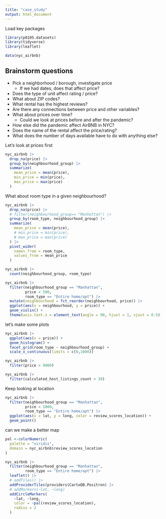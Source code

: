 ```yaml
---
title: "case_study"
output: html_document
---
```


Load key packages
```r
library(p8105.datasets)
library(tidyverse)
library(leaflet)

data(nyc_airbnb)
```

## Brainstorm questions

* Pick a neighborhood / borough, investigate price
  * If we had dates, does that affect price?
* Does the type of unit affect rating / price?
* What about ZIP codes?
* What rental has the highest reviews?
* Are there any connections between price and other variables?
* What about prices over time?
  * Could we look at prices before and after the pandemic?
* How else did the pandemic affect AirBNB in NYC?
* Does the name of the rental affect the price/rating?
* What does the number of days available have to do with anything else?

Let's look at prices first
```r
nyc_airbnb |>
  drop_na(price) |>
  group_by(neighbourhood_group) |>
  summarize(
    mean_price = mean(price),
    min_price = min(price),
    max_price = max(price)
  )
```

What about room type in a given neighbourhood?
```r
nyc_airbnb |>
  drop_na(price) |>
  # filter(neighbourhood_group== "Manhattan") |>
  group_by(room_type, neighbourhood_group) |>
  summarize(
    mean_price = mean(price),
    # min_price = min(price),
    # max_price = max(price)
  ) |>
  pivot_wider(
    names_from = room_type,
    values_from = mean_price
  )
```


```r
nyc_airbnb |>
  count(neighbourhood_group, room_type)
```

```r
nyc_airbnb |>
  filter(neighbourhood_group == "Manhattan",
         price < 500,
         room_type == "Entire home/apt") |>
  mutate(neighbourhood = fct_reorder(neighbourhood, price)) |>
  ggplot(aes(x = neighbourhood, y = price)) +
  geom_violin() +
  theme(axis.text.x = element_text(angle = 90, hjust = 1, vjust = 0.5))
```




let's make some plots
```r
nyc_airbnb |>
  ggplot(aes(x = price)) +
  geom_histogram() +
  facet_grid(room_type ~ neighbourhood_group) +
  scale_x_continuous(limits = c(0,1000))
```

```r
nyc_airbnb |>
  filter(price > 9000)
```

```r
nyc_airbnb |>
  filter(calculated_host_listings_count > 30)
```

Keep looking at location
```r
nyc_airbnb |>
  filter(neighbourhood_group == "Manhattan",
         price < 1000,
         room_type == "Entire home/apt") |>
  ggplot(aes(x = lat, y = long, color = review_scores_location)) +
  geom_point()
```

can we make a better map
```r
pal <-colorNumeric(
  palette = "viridis",
  domain = nyc_airbnb$review_scores_location
)

nyc_airbnb |>
  filter(neighbourhood_group == "Manhattan",
         room_type == "Entire home/apt") |>
  leaflet() |>
  # addTiles() |>
  addProviderTiles(providers$CartoDB.Positron) |>
  # addMarkers(~lat, ~long)
  addCircleMarkers(
    ~lat, ~long,
    color = ~pal(review_scores_location),
    radius = 2
  )
```

